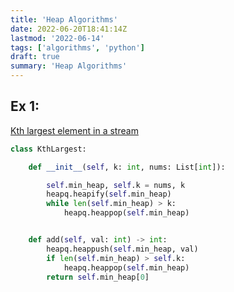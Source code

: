 ```yaml
---
title: 'Heap Algorithms'
date: 2022-06-20T18:41:14Z
lastmod: '2022-06-14'
tags: ['algorithms', 'python']
draft: true
summary: 'Heap Algorithms'
---
```


## Ex 1:

[Kth largest element in a stream](https://leetcode.com/problems/kth-largest-element-in-a-stream)

```python
class KthLargest:

    def __init__(self, k: int, nums: List[int]):

        self.min_heap, self.k = nums, k
        heapq.heapify(self.min_heap)
        while len(self.min_heap) > k:
            heapq.heappop(self.min_heap)


    def add(self, val: int) -> int:
        heapq.heappush(self.min_heap, val)
        if len(self.min_heap) > self.k:
            heapq.heappop(self.min_heap)
        return self.min_heap[0]
```
